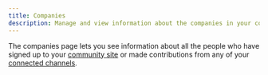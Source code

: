 ```yaml
---
title: Companies
description: Manage and view information about the companies in your community site
---
```


The companies page lets you see information about all the people who have signed up to your [community site](/community-site) or made contributions from any of your [connected channels](/channels).